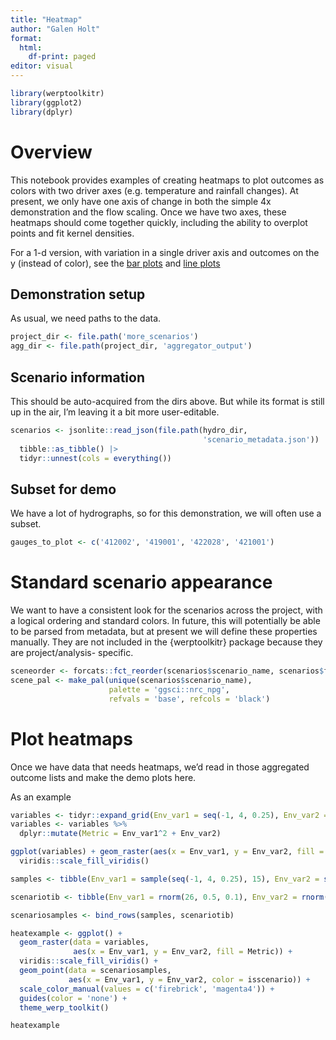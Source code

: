 ```yaml
---
title: "Heatmap"
author: "Galen Holt"
format:
  html:
    df-print: paged
editor: visual
---
```


```r
library(werptoolkitr)
library(ggplot2)
library(dplyr)
```

# Overview

This notebook provides examples of creating heatmaps to plot outcomes as colors with two driver axes (e.g. temperature and rainfall changes). At present, we only have one axis of change in both the simple 4x demonstration and the flow scaling. Once we have two axes, these heatmaps should come together quickly, including the ability to overplot points and fit kernel densities.

For a 1-d version, with variation in a single driver axis and outcomes on the y (instead of color), see the [bar plots](bar_plots.qmd) and [line plots](line_plots.qmd)

## Demonstration setup

As usual, we need paths to the data.

```r
project_dir <- file.path('more_scenarios')
agg_dir <- file.path(project_dir, 'aggregator_output')
```

## Scenario information

This should be auto-acquired from the dirs above. But while its format is still up in the air, I'm leaving it a bit more user-editable.

```r
scenarios <- jsonlite::read_json(file.path(hydro_dir,
                                           'scenario_metadata.json')) |> 
  tibble::as_tibble() |> 
  tidyr::unnest(cols = everything())
```

## Subset for demo

We have a lot of hydrographs, so for this demonstration, we will often use a subset.

```r
gauges_to_plot <- c('412002', '419001', '422028', '421001')
```

# Standard scenario appearance

We want to have a consistent look for the scenarios across the project, with a logical ordering and standard colors. In future, this will potentially be able to be parsed from metadata, but at present we will define these properties manually. They are not included in the {werptoolkitr} package because they are project/analysis- specific.

```r
sceneorder <- forcats::fct_reorder(scenarios$scenario_name, scenarios$flow_multiplier)
scene_pal <- make_pal(unique(scenarios$scenario_name), 
                      palette = 'ggsci::nrc_npg', 
                      refvals = 'base', refcols = 'black')
```

# Plot heatmaps

Once we have data that needs heatmaps, we'd read in those aggregated outcome lists and make the demo plots here.

As an example

```r
variables <- tidyr::expand_grid(Env_var1 = seq(-1, 4, 0.25), Env_var2 = seq(-30, 10, 2))
variables <- variables %>% 
  dplyr::mutate(Metric = Env_var1^2 + Env_var2)
```

```r
ggplot(variables) + geom_raster(aes(x = Env_var1, y = Env_var2, fill = Metric)) +
  viridis::scale_fill_viridis()
```

```r
samples <- tibble(Env_var1 = sample(seq(-1, 4, 0.25), 15), Env_var2 = sample(seq(-30, 10, 2), 15), scenario = as.character(1:15), isscenario = FALSE)

scenariotib <- tibble(Env_var1 = rnorm(26, 0.5, 0.1), Env_var2 = rnorm(26, 0, 1), scenario = letters, isscenario = TRUE)

scenariosamples <- bind_rows(samples, scenariotib)
```

```r
heatexample <- ggplot() + 
  geom_raster(data = variables,
              aes(x = Env_var1, y = Env_var2, fill = Metric)) +
  viridis::scale_fill_viridis() +
  geom_point(data = scenariosamples, 
             aes(x = Env_var1, y = Env_var2, color = isscenario)) +
  scale_color_manual(values = c('firebrick', 'magenta4')) +
  guides(color = 'none') + 
  theme_werp_toolkit()

heatexample
```
